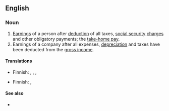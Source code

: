 ==English==

===Noun===
{{en-plural noun}}

# [[earning|Earnings]] of a person after [[deduction]] of all taxes, [[social security]] [[charge]]s and other obligatory payments; the [[take-home pay]].
# Earnings of a company after all expenses, [[depreciation]] and taxes have been deducted from the [[gross income]].

====Translations====
{{trans-top|earnings of a person}}
* Finnish: {{t|fi|nettoansio}}, {{t+|fi|nettopalkka}}, {{t|fi|nettotulo}}, {{t|fi|puhdas ansiotulo}} {{q|legal term}}
{{trans-mid}}
{{trans-bottom}}

{{trans-top|earnings of a company}}
* Finnish: {{t|fi|nettovoitto}}, {{t+|fi|nettotulos}}
{{trans-mid}}
{{trans-bottom}}

====See also====
* {{l|en|gross pay}}